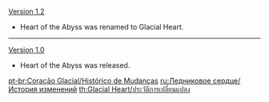 {{Change History/Header}}
[[Version 1.2]]
*Heart of the Abyss was renamed to Glacial Heart.
----
[[Version 1.0]]
*Heart of the Abyss was released.
<noinclude>


[[pt-br:Coração Glacial/Histórico de Mudanças]]
[[ru:Ледниковое сердце/История изменений]]
[[th:Glacial Heart/ประวัติการเปลี่ยนแปลง]]
</noinclude>
